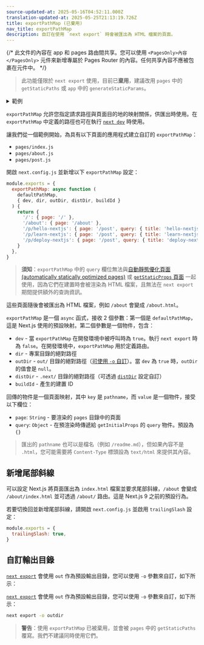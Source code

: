 ```yaml
---
source-updated-at: 2025-05-16T04:52:11.000Z
translation-updated-at: 2025-05-25T21:13:19.726Z
title: exportPathMap (已棄用)
nav_title: exportPathMap
description: 自訂在使用 `next export` 時會被匯出為 HTML 檔案的頁面。
---
```


{/* 此文件的內容在 app 和 pages 路由間共享。您可以使用 `<PagesOnly>內容</PagesOnly>` 元件來新增專屬於 Pages Router 的內容。任何共享內容不應被包裹在元件中。 */}

> 此功能僅限於 `next export` 使用，目前已**棄用**，建議改用 `pages` 中的 `getStaticPaths` 或 `app` 中的 `generateStaticParams`。

<details>
  <summary>範例</summary>
  
- [靜態匯出 (Static Export)](https://github.com/vercel/next.js/tree/canary/examples/with-static-export)

</details>

`exportPathMap` 允許您指定請求路徑與頁面目的地的映射關係，供匯出時使用。在 `exportPathMap` 中定義的路徑也可在執行 [`next dev`](/docs/app/api-reference/cli/next#next-dev-options) 時使用。

讓我們從一個範例開始，為具有以下頁面的應用程式建立自訂的 `exportPathMap`：

- `pages/index.js`
- `pages/about.js`
- `pages/post.js`

開啟 `next.config.js` 並新增以下 `exportPathMap` 設定：

```js filename="next.config.js"
module.exports = {
  exportPathMap: async function (
    defaultPathMap,
    { dev, dir, outDir, distDir, buildId }
  ) {
    return {
      '/': { page: '/' },
      '/about': { page: '/about' },
      '/p/hello-nextjs': { page: '/post', query: { title: 'hello-nextjs' } },
      '/p/learn-nextjs': { page: '/post', query: { title: 'learn-nextjs' } },
      '/p/deploy-nextjs': { page: '/post', query: { title: 'deploy-nextjs' } },
    }
  },
}
```

> **須知**：`exportPathMap` 中的 `query` 欄位無法與[自動靜態優化頁面 (automatically statically optimized pages)](/docs/pages/building-your-application/rendering/automatic-static-optimization) 或 [`getStaticProps` 頁面](/docs/pages/building-your-application/data-fetching/get-static-props) 一起使用，因為它們在建置時會被渲染為 HTML 檔案，且無法在 `next export` 期間提供額外的查詢資訊。

這些頁面隨後會被匯出為 HTML 檔案，例如 `/about` 會變成 `/about.html`。

`exportPathMap` 是一個 `async` 函式，接收 2 個參數：第一個是 `defaultPathMap`，這是 Next.js 使用的預設映射。第二個參數是一個物件，包含：

- `dev` - 當 `exportPathMap` 在開發環境中被呼叫時為 `true`。執行 `next export` 時為 `false`。在開發環境中，`exportPathMap` 用於定義路由。
- `dir` - 專案目錄的絕對路徑
- `outDir` - `out/` 目錄的絕對路徑（[可使用 `-o` 自訂](#customizing-the-output-directory)）。當 `dev` 為 `true` 時，`outDir` 的值會是 `null`。
- `distDir` - `.next/` 目錄的絕對路徑（可透過 [`distDir`](/docs/pages/api-reference/next-config-js/distDir) 設定自訂）
- `buildId` - 產生的建置 ID

回傳的物件是一個頁面映射，其中 `key` 是 `pathname`，而 `value` 是一個物件，接受以下欄位：

- `page`: `String` - 要渲染的 `pages` 目錄中的頁面
- `query`: `Object` - 在預渲染時傳遞給 `getInitialProps` 的 `query` 物件。預設為 `{}`

> 匯出的 `pathname` 也可以是檔名（例如 `/readme.md`），但如果內容不是 `.html`，您可能需要將 `Content-Type` 標頭設為 `text/html` 來提供其內容。

## 新增尾部斜線

可以設定 Next.js 將頁面匯出為 `index.html` 檔案並要求尾部斜線，`/about` 會變成 `/about/index.html` 並可透過 `/about/` 路由。這是 Next.js 9 之前的預設行為。

若要切換回並新增尾部斜線，請開啟 `next.config.js` 並啟用 `trailingSlash` 設定：

```js filename="next.config.js"
module.exports = {
  trailingSlash: true,
}
```

## 自訂輸出目錄

<AppOnly>

[`next export`](/docs/app/building-your-application/deploying/static-exports) 會使用 `out` 作為預設輸出目錄，您可以使用 `-o` 參數來自訂，如下所示：

</AppOnly>

<PagesOnly>

[`next export`](/docs/pages/building-your-application/deploying/static-exports) 會使用 `out` 作為預設輸出目錄，您可以使用 `-o` 參數來自訂，如下所示：

</PagesOnly>

```bash filename="終端機"
next export -o outdir
```

> **警告**：使用 `exportPathMap` 已被棄用，並會被 `pages` 中的 `getStaticPaths` 覆寫。我們不建議同時使用它們。